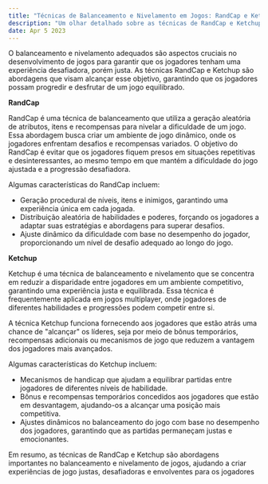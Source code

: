 ```yaml
---
title: "Técnicas de Balanceamento e Nivelamento em Jogos: RandCap e Ketchup"
description: "Um olhar detalhado sobre as técnicas de RandCap e Ketchup usadas no balanceamento e nivelamento em jogos, garantindo uma experiência de jogo justa e envolvente para os jogadores."
date: Apr 5 2023
---
```


O balanceamento e nivelamento adequados são aspectos cruciais no desenvolvimento de jogos para garantir que os jogadores tenham uma experiência desafiadora, porém justa. As técnicas RandCap e Ketchup são abordagens que visam alcançar esse objetivo, garantindo que os jogadores possam progredir e desfrutar de um jogo equilibrado.

**RandCap**

RandCap é uma técnica de balanceamento que utiliza a geração aleatória de atributos, itens e recompensas para nivelar a dificuldade de um jogo. Essa abordagem busca criar um ambiente de jogo dinâmico, onde os jogadores enfrentam desafios e recompensas variados. O objetivo do RandCap é evitar que os jogadores fiquem presos em situações repetitivas e desinteressantes, ao mesmo tempo em que mantém a dificuldade do jogo ajustada e a progressão desafiadora.

Algumas características do RandCap incluem:

- Geração procedural de níveis, itens e inimigos, garantindo uma experiência única em cada jogada.
- Distribuição aleatória de habilidades e poderes, forçando os jogadores a adaptar suas estratégias e abordagens para superar desafios.
- Ajuste dinâmico da dificuldade com base no desempenho do jogador, proporcionando um nível de desafio adequado ao longo do jogo.

**Ketchup**

Ketchup é uma técnica de balanceamento e nivelamento que se concentra em reduzir a disparidade entre jogadores em um ambiente competitivo, garantindo uma experiência justa e equilibrada. Essa técnica é frequentemente aplicada em jogos multiplayer, onde jogadores de diferentes habilidades e progressões podem competir entre si.

A técnica Ketchup funciona fornecendo aos jogadores que estão atrás uma chance de "alcançar" os líderes, seja por meio de bônus temporários, recompensas adicionais ou mecanismos de jogo que reduzem a vantagem dos jogadores mais avançados.

Algumas características do Ketchup incluem:

- Mecanismos de handicap que ajudam a equilibrar partidas entre jogadores de diferentes níveis de habilidade.
- Bônus e recompensas temporários concedidos aos jogadores que estão em desvantagem, ajudando-os a alcançar uma posição mais competitiva.
- Ajustes dinâmicos no balanceamento do jogo com base no desempenho dos jogadores, garantindo que as partidas permaneçam justas e emocionantes.

Em resumo, as técnicas de RandCap e Ketchup são abordagens importantes no balanceamento e nivelamento de jogos, ajudando a criar experiências de jogo justas, desafiadoras e envolventes para os jogadores

